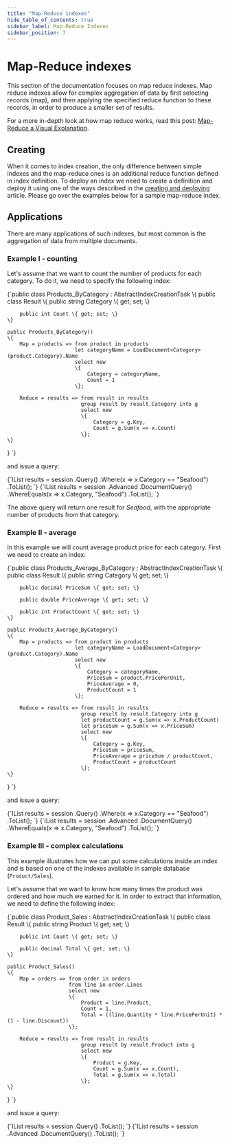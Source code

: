 ```yaml
---
title: "Map-Reduce indexes"
hide_table_of_contents: true
sidebar_label: Map-Reduce Indexes
sidebar_position: 7
---
```



# Map-Reduce indexes

This section of the documentation focuses on map reduce indexes. Map reduce indexes allow for complex aggregation of data by first selecting records (map), and then applying the specified reduce function to these records, in order to produce a smaller set of results.

For a more in-depth look at how map reduce works, read this post: [Map-Reduce a Visual Explanation](https://ayende.com/blog/4435/map-reduce-a-visual-explanation).

## Creating

When it comes to index creation, the only difference between simple indexes and the map-reduce ones is an additional reduce function defined in index definition. To deploy an index we need to create a definition and deploy it using one of the ways described in the [creating and deploying](../indexes/creating-and-deploying.mdx) article. Please go over the examples below for a sample map-reduce index.

## Applications

There are many applications of such indexes, but most common is the aggregation of data from multiple documents.

### Example I - counting

Let's assume that we want to count the number of products for each category. To do it, we need to specify the following index:

<TabItem value="map_reduce_0_0" label="map_reduce_0_0">
<CodeBlock language="csharp">
{`public class Products_ByCategory : AbstractIndexCreationTask<Product, Products_ByCategory.Result>
\{
    public class Result
    \{
        public string Category \{ get; set; \}

        public int Count \{ get; set; \}
    \}

    public Products_ByCategory()
    \{
        Map = products => from product in products
                          let categoryName = LoadDocument<Category>(product.Category).Name
                          select new
                          \{
                              Category = categoryName,
                              Count = 1
                          \};

        Reduce = results => from result in results
                            group result by result.Category into g
                            select new
                            \{
                                Category = g.Key,
                                Count = g.Sum(x => x.Count)
                            \};
    \}
\}
`}
</CodeBlock>
</TabItem>

and issue a query:

<Tabs groupId='languageSyntax'>
<TabItem value="Query" label="Query">
<CodeBlock language="csharp">
{`IList<Products_ByCategory.Result> results = session
	.Query<Products_ByCategory.Result, Products_ByCategory>()
	.Where(x => x.Category == "Seafood")
	.ToList();
`}
</CodeBlock>
</TabItem>
<TabItem value="DocumentQuery" label="DocumentQuery">
<CodeBlock language="csharp">
{`IList<Products_ByCategory.Result> results = session
	.Advanced
	.DocumentQuery<Products_ByCategory.Result, Products_ByCategory>()
	.WhereEquals(x => x.Category, "Seafood")
	.ToList();
`}
</CodeBlock>
</TabItem>
</Tabs>

The above query will return one result for _Seafood_, with the appropriate number of products from that category.

### Example II - average

In this example we will count average product price for each category. First we need to create an index:

<TabItem value="map_reduce_1_0" label="map_reduce_1_0">
<CodeBlock language="csharp">
{`public class Products_Average_ByCategory :
    AbstractIndexCreationTask<Product, Products_Average_ByCategory.Result>
\{
    public class Result
    \{
        public string Category \{ get; set; \}

        public decimal PriceSum \{ get; set; \}

        public double PriceAverage \{ get; set; \}

        public int ProductCount \{ get; set; \}
    \}

    public Products_Average_ByCategory()
    \{
        Map = products => from product in products
                          let categoryName = LoadDocument<Category>(product.Category).Name
                          select new
                          \{
                              Category = categoryName,
                              PriceSum = product.PricePerUnit,
                              PriceAverage = 0,
                              ProductCount = 1
                          \};

        Reduce = results => from result in results
                            group result by result.Category into g
                            let productCount = g.Sum(x => x.ProductCount)
                            let priceSum = g.Sum(x => x.PriceSum)
                            select new
                            \{
                                Category = g.Key,
                                PriceSum = priceSum,
                                PriceAverage = priceSum / productCount,
                                ProductCount = productCount
                            \};
    \}
\}
`}
</CodeBlock>
</TabItem>

and issue a query:

<Tabs groupId='languageSyntax'>
<TabItem value="Query" label="Query">
<CodeBlock language="csharp">
{`IList<Products_Average_ByCategory.Result> results = session
	.Query<Products_Average_ByCategory.Result, Products_Average_ByCategory>()
	.Where(x => x.Category == "Seafood")
	.ToList();
`}
</CodeBlock>
</TabItem>
<TabItem value="DocumentQuery" label="DocumentQuery">
<CodeBlock language="csharp">
{`IList<Products_Average_ByCategory.Result> results = session
	.Advanced
	.DocumentQuery<Products_Average_ByCategory.Result, Products_Average_ByCategory>()
	.WhereEquals(x => x.Category, "Seafood")
	.ToList();
`}
</CodeBlock>
</TabItem>
</Tabs>

### Example III - complex calculations

This example illustrates how we can put some calculations inside an index and is based on one of the indexes available in sample database (`Product/Sales`).

Let's assume that we want to know how many times the product was ordered and how much we earned for it. In order to extract that information, we need to define the following index:

<TabItem value="map_reduce_2_0" label="map_reduce_2_0">
<CodeBlock language="csharp">
{`public class Product_Sales : AbstractIndexCreationTask<Order, Product_Sales.Result>
\{
    public class Result
    \{
        public string Product \{ get; set; \}

        public int Count \{ get; set; \}

        public decimal Total \{ get; set; \}
    \}

    public Product_Sales()
    \{
        Map = orders => from order in orders
                        from line in order.Lines
                        select new
                        \{
                            Product = line.Product,
                            Count = 1,
                            Total = ((line.Quantity * line.PricePerUnit) * (1 - line.Discount))
                        \};

        Reduce = results => from result in results
                            group result by result.Product into g
                            select new
                            \{
                                Product = g.Key,
                                Count = g.Sum(x => x.Count),
                                Total = g.Sum(x => x.Total)
                            \};
    \}
\}
`}
</CodeBlock>
</TabItem>

and issue a query:

<Tabs groupId='languageSyntax'>
<TabItem value="Query" label="Query">
<CodeBlock language="csharp">
{`IList<Product_Sales.Result> results = session
	.Query<Product_Sales.Result, Product_Sales>()
	.ToList();
`}
</CodeBlock>
</TabItem>
<TabItem value="DocumentQuery" label="DocumentQuery">
<CodeBlock language="csharp">
{`IList<Product_Sales.Result> results = session
	.Advanced
	.DocumentQuery<Product_Sales.Result, Product_Sales>()
	.ToList();
`}
</CodeBlock>
</TabItem>
</Tabs>

